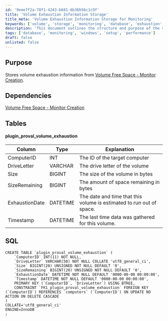 ```yaml
---
id: '9eee7f2a-78f1-4243-b681-6b36b56c1c9f'
title: 'Volume Exhaustion Information Storage'
title_meta: 'Volume Exhaustion Information Storage for Monitoring'
keywords: ['volume', 'storage', 'monitoring', 'database', 'exhaustion', 'space']
description: 'This document outlines the structure and purpose of the volume exhaustion information storage, detailing the necessary SQL table and its dependencies for effective monitoring of disk space on target computers.'
tags: ['database', 'monitoring', 'windows', 'setup', 'performance']
draft: false
unlisted: false
---
```

## Purpose

Stores volume exhaustion information from [Volume Free Space - Monitor Creation](https://proval.itglue.com/DOC-5078775-9655085).

## Dependencies

[Volume Free Space - Monitor Creation](https://proval.itglue.com/DOC-5078775-9655085)

## Tables

#### plugin_proval_volume_exhaustion

| Column          | Type    | Explanation                                                                 |
|-----------------|---------|-----------------------------------------------------------------------------|
| ComputerID      | INT     | The ID of the target computer                                               |
| DriveLetter     | VARCHAR | The drive letter of the volume                                              |
| Size            | BIGINT  | The size of the volume in bytes                                            |
| SizeRemaining   | BIGINT  | The amount of space remaining in bytes                                      |
| ExhaustionDate  | DATETIME| The date and time that this volume is estimated to run out of space.       |
| Timestamp       | DATETIME| The last time data was gathered for this volume.                           |

## SQL

```
CREATE TABLE `plugin_proval_volume_exhaustion` (
    `ComputerID` INT(11) NOT NULL,
    `DriveLetter` VARCHAR(50) NOT NULL COLLATE 'utf8_general_ci',
    `Size` BIGINT(20) UNSIGNED NOT NULL DEFAULT '0',
    `SizeRemaining` BIGINT(20) UNSIGNED NOT NULL DEFAULT '0',
    `ExhaustionDate` DATETIME NOT NULL DEFAULT '0000-00-00 00:00:00',
    `Timestamp` DATETIME NOT NULL DEFAULT '0000-00-00 00:00:00',
    PRIMARY KEY (`ComputerID`, `DriveLetter`) USING BTREE,
    CONSTRAINT `FK1_plugin_proval_volume_exhaustion` FOREIGN KEY (`ComputerID`) REFERENCES `computers` (`ComputerID`) ON UPDATE NO ACTION ON DELETE CASCADE
)
COLLATE='utf8_general_ci'
ENGINE=InnoDB
;
```












